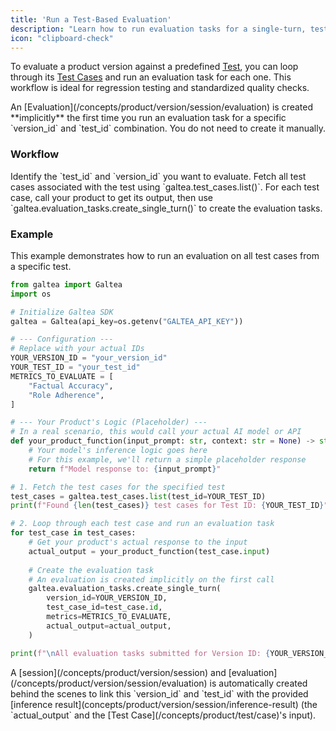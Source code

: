 ```yaml
---
title: 'Run a Test-Based Evaluation'
description: "Learn how to run evaluation tasks for a single-turn, test-based workflow."
icon: "clipboard-check"
---
```


To evaluate a product version against a predefined [Test](/concepts/product/test), you can loop through its [Test Cases](/concepts/product/test/case) and run an evaluation task for each one. This workflow is ideal for regression testing and standardized quality checks.

<Info>
  An [Evaluation](/concepts/product/version/session/evaluation) is created **implicitly** the first time you run an evaluation task for a specific `version_id` and `test_id` combination. You do not need to create it manually.
</Info>

### Workflow

<Steps>
    <Step title="Select a Test and Version">
        Identify the `test_id` and `version_id` you want to evaluate.
    </Step>
    <Step title="Iterate Through Test Cases">
        Fetch all test cases associated with the test using `galtea.test_cases.list()`.
    </Step>
    <Step title="Generate and Evaluate Output">
        For each test case, call your product to get its output, then use `galtea.evaluation_tasks.create_single_turn()` to create the evaluation tasks.
    </Step>
</Steps>

### Example

This example demonstrates how to run an evaluation on all test cases from a specific test.

```python
from galtea import Galtea
import os

# Initialize Galtea SDK
galtea = Galtea(api_key=os.getenv("GALTEA_API_KEY"))

# --- Configuration ---
# Replace with your actual IDs
YOUR_VERSION_ID = "your_version_id"
YOUR_TEST_ID = "your_test_id"
METRICS_TO_EVALUATE = [
    "Factual Accuracy",
    "Role Adherence",
]

# --- Your Product's Logic (Placeholder) ---
# In a real scenario, this would call your actual AI model or API
def your_product_function(input_prompt: str, context: str = None) -> str:
    # Your model's inference logic goes here
    # For this example, we'll return a simple placeholder response
    return f"Model response to: {input_prompt}"

# 1. Fetch the test cases for the specified test
test_cases = galtea.test_cases.list(test_id=YOUR_TEST_ID)
print(f"Found {len(test_cases)} test cases for Test ID: {YOUR_TEST_ID}")

# 2. Loop through each test case and run an evaluation task
for test_case in test_cases:
    # Get your product's actual response to the input
    actual_output = your_product_function(test_case.input)
    
    # Create the evaluation task
    # An evaluation is created implicitly on the first call
    galtea.evaluation_tasks.create_single_turn(
        version_id=YOUR_VERSION_ID,
        test_case_id=test_case.id,
        metrics=METRICS_TO_EVALUATE,
        actual_output=actual_output,
    )

print(f"\nAll evaluation tasks submitted for Version ID: {YOUR_VERSION_ID}")

```

<Info>
    A [session](/concepts/product/version/session) and [evaluation](/concepts/product/version/session/evaluation) is automatically created behind the scenes to link this `version_id` and `test_id` with the provided [inference result](concepts/product/version/session/inference-result) (the `actual_output` and the [Test Case](/concepts/product/test/case)'s input).
</Info>

